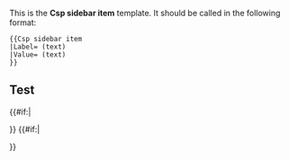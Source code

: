 <noinclude>
This is the '''Csp sidebar item''' template. It should be called in the following format:

<pre>
{{Csp sidebar item
|Label= (text)
|Value= (text)
}}
</pre>

== Test ==
{{Csp sidebar item
|Label=Test label
|Value=Test value
}}

  
</noinclude><includeonly><div class="sidebar-item"><!--
-->{{#if:{{{Label|}}}|<div class="sidebar-item-label">
{{{Label|}}}</div>}}<!-- Parameter intentionally starts on a new line, div closes without new line to prevent getting unnecessary <p> tags
-->{{#if:{{{Value|}}}|<div class="sidebar-item-value">
{{{Value|}}}</div>}}<!-- Parameter intentionally starts on a new line, div closes without new line to prevent getting unnecessary <p> tags
--></div></includeonly>
